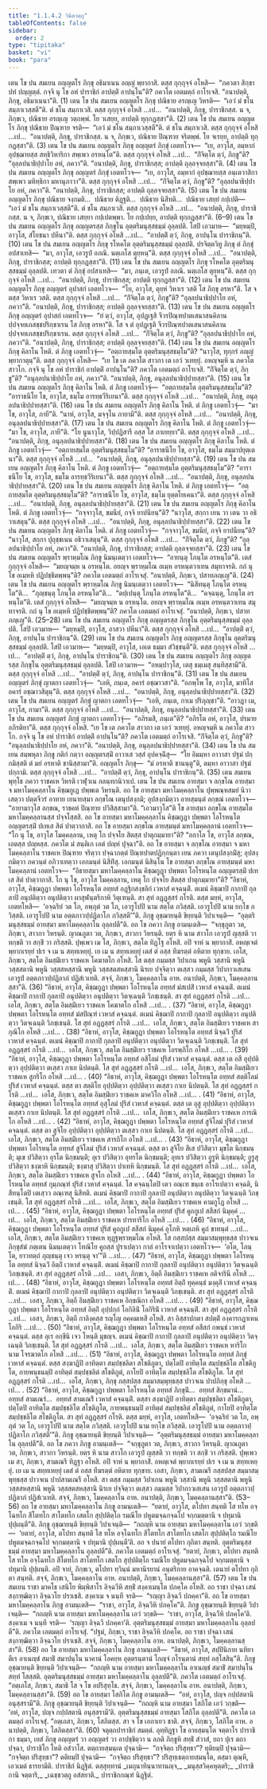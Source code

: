 ```yaml
---
title: "1.1.4.2 วินีตวตฺถุ"
tableOfContents: false
sidebar:
  order: 2
type: "tipitaka"
basket: "vi"
book: "para"
---
```



<DynamicBreadcrumb />

<Division number="223" book="para" e="ch" v="1" p="139">

<Paragraph number="713" book="para">
เตน โข ปน สมเยน อญฺญตโร ภิกฺขุ อธิมาเนน อญฺญํ พฺยากาสิ. ตสฺส กุกฺกุจฺจํ อโหสิ—  “ภควตา สิกฺขาปทํ ปญฺญตฺตํ. กจฺจิ นุ โข อหํ ปาราชิกํ อาปตฺติํ อาปนฺโน”ติ? ภควโต เอตมตฺถํ อาโรเจสิ. “อนาปตฺติ, ภิกฺขุ, อธิมาเนนา”ติ. (1)
</Paragraph>

<Paragraph number="714" book="para">
เตน โข ปน สมเยน อญฺญตโร ภิกฺขุ ปณิธาย อรญฺเญ วิหรติ—  “เอวํ มํ ชโน สมฺภาเวสฺสตี”ติ. ตํ ชโน สมฺภาเวสิ. ตสฺส กุกฺกุจฺจํ อโหสิ …เป…  “อนาปตฺติ, ภิกฺขุ, ปาราชิกสฺส. น จ, ภิกฺขเว, ปณิธาย อรญฺเญ วตฺถพฺพํ. โย วเสยฺย, อาปตฺติ ทุกฺกฏสฺสา”ติ. (2)
</Paragraph>

<Paragraph number="715" book="para">
เตน โข ปน สมเยน อญฺญตโร ภิกฺขุ ปณิธาย ปิณฺฑาย จรติ—  “เอวํ มํ ชโน สมฺภาเวสฺสตี”ติ. ตํ ชโน สมฺภาเวสิ. ตสฺส กุกฺกุจฺจํ อโหสิ …เป…  “อนาปตฺติ, ภิกฺขุ, ปาราชิกสฺส. น จ, ภิกฺขเว, ปณิธาย ปิณฺฑาย จริตพฺพํ. โย จเรยฺย, อาปตฺติ ทุกฺกฏสฺสา”ติ. (3)
</Paragraph>

<Paragraph number="716" book="para">
เตน โข ปน สมเยน อญฺญตโร ภิกฺขุ อญฺญตรํ ภิกฺขุํ เอตทโวจ—  “เย, อาวุโส, อมฺหากํ อุปชฺฌายสฺส สทฺธิวิหาริกา สพฺเพว อรหนฺโต”ติ. ตสฺส กุกฺกุจฺจํ อโหสิ …เป…  “กิํจิตฺโต ตฺวํ, ภิกฺขู”ติ? “อุลฺลปนาธิปฺปาโย อหํ, ภควา”ติ. “อนาปตฺติ, ภิกฺขุ, ปาราชิกสฺส; อาปตฺติ ถุลฺลจฺจยสฺสา”ติ. (4)
</Paragraph>

<Paragraph number="717" book="para">
เตน โข ปน สมเยน อญฺญตโร ภิกฺขุ อญฺญตรํ ภิกฺขุํ เอตทโวจ—  “เย, อาวุโส, อมฺหากํ อุปชฺฌายสฺส อนฺเตวาสิกา สพฺเพว มหิทฺธิกา มหานุภาวา”ติ. ตสฺส กุกฺกุจฺจํ อโหสิ …เป…  “กิํจิตฺโต ตฺวํ, ภิกฺขู”ติ? “อุลฺลปนาธิปฺปาโย อหํ, ภควา”ติ. “อนาปตฺติ, ภิกฺขุ, ปาราชิกสฺส; อาปตฺติ ถุลฺลจฺจยสฺสา”ติ. (5)
</Paragraph>

<Paragraph number="718" book="para">
เตน โข ปน สมเยน อญฺญตโร ภิกฺขุ ปณิธาย จงฺกมติ…  ปณิธาย ติฏฺฐติ…  ปณิธาย นิสีทติ…  ปณิธาย เสยฺยํ กปฺเปติ—  “เอวํ มํ ชโน สมฺภาเวสฺสตี”ติ. ตํ ชโน สมฺภาเวสิ. ตสฺส กุกฺกุจฺจํ อโหสิ …เป…  “อนาปตฺติ, ภิกฺขุ, ปาราชิกสฺส. น จ, ภิกฺขเว, ปณิธาย เสยฺยา กปฺเปตพฺพา. โย กปฺเปยฺย, อาปตฺติ ทุกฺกฏสฺสา”ติ. (6–9)
</Paragraph>

<Paragraph number="719" book="para">
เตน โข ปน สมเยน อญฺญตโร ภิกฺขุ อญฺญตรสฺส ภิกฺขุโน อุตฺตริมนุสฺสธมฺมํ อุลฺลปติ. โสปิ เอวมาห—  “มยฺหมฺปิ, อาวุโส, สํโยชนา ปหีนา”ติ. ตสฺส กุกฺกุจฺจํ อโหสิ …เป…  “อาปตฺติํ ตฺวํ, ภิกฺขุ, อาปนฺโน ปาราชิกนฺ”ติ. (10)
</Paragraph>

</Division>
<Division number="224" book="para" e="ch" v="1" p="140">

<Paragraph number="720" book="para">
เตน โข ปน สมเยน อญฺญตโร ภิกฺขุ รโหคโต อุตฺตริมนุสฺสธมฺมํ อุลฺลปติ. ปรจิตฺตวิทู ภิกฺขุ ตํ ภิกฺขุํ อปสาเทสิ—  “มา, อาวุโส, เอวรูปํ อภณิ. นตฺเถโส ตุยฺหนฺ”ติ. ตสฺส กุกฺกุจฺจํ อโหสิ …เป…  “อนาปตฺติ, ภิกฺขุ, ปาราชิกสฺส; อาปตฺติ ทุกฺกฏสฺสา”ติ. (11)
</Paragraph>

<Paragraph number="721" book="para">
เตน โข ปน สมเยน อญฺญตโร ภิกฺขุ รโหคโต อุตฺตริมนุสฺสธมฺมํ อุลฺลปติ. เทวตา ตํ ภิกฺขุํ อปสาเทสิ—  “มา, ภนฺเต, เอวรูปํ อภณิ. นตฺเถโส ตุยฺหนฺ”ติ. ตสฺส กุกฺกุจฺจํ อโหสิ …เป…  “อนาปตฺติ, ภิกฺขุ, ปาราชิกสฺส; อาปตฺติ ทุกฺกฏสฺสา”ติ. (12)
</Paragraph>

<Paragraph number="722" book="para">
เตน โข ปน สมเยน อญฺญตโร ภิกฺขุ อญฺญตรํ อุปาสกํ เอตทโวจ—  “โย, อาวุโส, ตุยฺหํ วิหาเร วสติ โส ภิกฺขุ อรหา”ติ. โส จ ตสฺส วิหาเร วสติ. ตสฺส กุกฺกุจฺจํ อโหสิ …เป…  “กิํจิตฺโต ตฺวํ, ภิกฺขู”ติ? “อุลฺลปนาธิปฺปาโย อหํ, ภควา”ติ. “อนาปตฺติ, ภิกฺขุ, ปาราชิกสฺส; อาปตฺติ ถุลฺลจฺจยสฺสา”ติ. (13)
</Paragraph>

<Paragraph number="723" book="para">
เตน โข ปน สมเยน อญฺญตโร ภิกฺขุ อญฺญตรํ อุปาสกํ เอตทโวจ—  “ยํ ตฺวํ, อาวุโส, อุปฏฺเฐสิ จีวรปิณฺฑปาตเสนาสนคิลานปฺปจฺจยเภสชฺชปริกฺขาเรน โส ภิกฺขุ อรหา”ติ. โส จ ตํ อุปฏฺเฐติ จีวรปิณฺฑปาตเสนาสนคิลานปฺปจฺจยเภสชฺชปริกฺขาเรน. ตสฺส กุกฺกุจฺจํ อโหสิ …เป…  “กิํจิตฺโต ตฺวํ, ภิกฺขู”ติ? “อุลฺลปนาธิปฺปาโย อหํ, ภควา”ติ. “อนาปตฺติ, ภิกฺขุ, ปาราชิกสฺส; อาปตฺติ ถุลฺลจฺจยสฺสา”ติ. (14)
</Paragraph>

</Division>
<Division number="225" book="para" e="ch" v="1" p="141">

<Paragraph number="724" book="para">
เตน โข ปน สมเยน อญฺญตโร ภิกฺขุ คิลาโน โหติ. ตํ ภิกฺขู เอตทโวจุํ—  “อตฺถายสฺมโต อุตฺตริมนุสฺสธมฺโม”ติ? “นาวุโส, ทุกฺกรํ อญฺญํ พฺยากาตุนฺ”ติ. ตสฺส กุกฺกุจฺจํ อโหสิ—  “เย โข เต ภควโต สาวกา เต เอวํ วเทยฺยุํ. อหญฺจมฺหิ น ภควโต สาวโก. กจฺจิ นุ โข อหํ ปาราชิกํ อาปตฺติํ อาปนฺโน”ติ? ภควโต เอตมตฺถํ อาโรเจสิ. “กิํจิตฺโต ตฺวํ, ภิกฺขู”ติ? “อนุลฺลปนาธิปฺปาโย อหํ, ภควา”ติ. “อนาปตฺติ, ภิกฺขุ, อนุลฺลปนาธิปฺปายสฺสา”ติ. (15)
</Paragraph>

<Paragraph number="725" book="para">
เตน โข ปน สมเยน อญฺญตโร ภิกฺขุ คิลาโน โหติ. ตํ ภิกฺขู เอตทโวจุํ—  “อตฺถายสฺมโต อุตฺตริมนุสฺสธมฺโม”ติ? “อาราธนีโย โข, อาวุโส, ธมฺโม อารทฺธวีริเยนา”ติ. ตสฺส กุกฺกุจฺจํ อโหสิ …เป…  “อนาปตฺติ, ภิกฺขุ, อนุลฺลปนาธิปฺปายสฺสา”ติ. (16)
</Paragraph>

<Paragraph number="726" book="para">
เตน โข ปน สมเยน อญฺญตโร ภิกฺขุ คิลาโน โหติ. ตํ ภิกฺขู เอตทโวจุํ—  “มา โข, อาวุโส, ภายี”ติ. “นาหํ, อาวุโส, มจฺจุโน ภายามี”ติ. ตสฺส กุกฺกุจฺจํ อโหสิ …เป…  “อนาปตฺติ, ภิกฺขุ, อนุลฺลปนาธิปฺปายสฺสา”ติ. (17)
</Paragraph>

<Paragraph number="727" book="para">
เตน โข ปน สมเยน อญฺญตโร ภิกฺขุ คิลาโน โหติ. ตํ ภิกฺขู เอตทโวจุํ—  “มา โข, อาวุโส, ภายี”ติ. “โย นูนาวุโส, วิปฺปฏิสารี อสฺส โส ภาเยยฺยา”ติ. ตสฺส กุกฺกุจฺจํ อโหสิ …เป…  “อนาปตฺติ, ภิกฺขุ, อนุลฺลปนาธิปฺปายสฺสา”ติ. (18)
</Paragraph>

<Paragraph number="728" book="para">
เตน โข ปน สมเยน อญฺญตโร ภิกฺขุ คิลาโน โหติ. ตํ ภิกฺขู เอตทโวจุํ—  “อตฺถายสฺมโต อุตฺตริมนุสฺสธมฺโม”ติ? “อาราธนีโย โข, อาวุโส, ธมฺโม สมฺมาปยุตฺเตนา”ติ. ตสฺส กุกฺกุจฺจํ อโหสิ …เป…  “อนาปตฺติ, ภิกฺขุ, อนุลฺลปนาธิปฺปายสฺสา”ติ. (19)
</Paragraph>

<Paragraph number="729" book="para">
เตน โข ปน สมเยน อญฺญตโร ภิกฺขุ คิลาโน โหติ. ตํ ภิกฺขู เอตทโวจุํ—  “อตฺถายสฺมโต อุตฺตริมนุสฺสธมฺโม”ติ? “อาราธนีโย โข, อาวุโส, ธมฺโม อารทฺธวีริเยนา”ติ. ตสฺส กุกฺกุจฺจํ อโหสิ …เป…  “อนาปตฺติ, ภิกฺขุ, อนุลฺลปนาธิปฺปายสฺสา”ติ. (20)
</Paragraph>

<Paragraph number="730" book="para">
เตน โข ปน สมเยน อญฺญตโร ภิกฺขุ คิลาโน โหติ. ตํ ภิกฺขู เอตทโวจุํ—  “อตฺถายสฺมโต อุตฺตริมนุสฺสธมฺโม”ติ? “อาราธนีโย โข, อาวุโส, ธมฺโม ยุตฺตโยเคนา”ติ. ตสฺส กุกฺกุจฺจํ อโหสิ …เป…  “อนาปตฺติ, ภิกฺขุ, อนุลฺลปนาธิปฺปายสฺสา”ติ. (21)
</Paragraph>

<Paragraph number="731" book="para">
เตน โข ปน สมเยน อญฺญตโร ภิกฺขุ คิลาโน โหติ. ตํ ภิกฺขู เอตทโวจุํ—  “กจฺจาวุโส, ขมนียํ, กจฺจิ ยาปนียนฺ”ติ? “นาวุโส, สกฺกา เยน วา เตน วา อธิวาเสตุนฺ”ติ. ตสฺส กุกฺกุจฺจํ อโหสิ …เป…  “อนาปตฺติ, ภิกฺขุ, อนุลฺลปนาธิปฺปายสฺสา”ติ. (22)
</Paragraph>

<Paragraph number="732" book="para">
เตน โข ปน สมเยน อญฺญตโร ภิกฺขุ คิลาโน โหติ. ตํ ภิกฺขู เอตทโวจุํ—  “กจฺจาวุโส, ขมนียํ, กจฺจิ ยาปนียนฺ”ติ? “นาวุโส, สกฺกา ปุถุชฺชเนน อธิวาเสตุนฺ”ติ. ตสฺส กุกฺกุจฺจํ อโหสิ …เป…  “กิํจิตฺโต ตฺวํ, ภิกฺขู”ติ? “อุลฺลปนาธิปฺปาโย อหํ, ภควา”ติ. “อนาปตฺติ, ภิกฺขุ, ปาราชิกสฺส; อาปตฺติ ถุลฺลจฺจยสฺสา”ติ. (23)
</Paragraph>

</Division>
<Division number="226" book="para" e="ch" v="1" p="142">

<Paragraph number="733" book="para">
เตน โข ปน สมเยน อญฺญตโร พฺราหฺมโณ ภิกฺขู นิมนฺเตตฺวา เอตทโวจ—  “อายนฺตุ โภนฺโต อรหนฺโต”ติ. เตสํ กุกฺกุจฺจํ อโหสิ—  “มยญฺจมฺห น อรหนฺโต. อยญฺจ พฺราหฺมโณ อเมฺห อรหนฺตวาเทน สมุทาจรติ. กถํ นุ โข อเมฺหหิ ปฏิปชฺชิตพฺพนฺ”ติ? ภควโต เอตมตฺถํ อาโรเจสุํ. “อนาปตฺติ, ภิกฺขเว, ปสาทภญฺเญ”ติ. (24)
</Paragraph>

<Paragraph number="734" book="para">
เตน โข ปน สมเยน อญฺญตโร พฺราหฺมโณ ภิกฺขู นิมนฺเตตฺวา เอตทโวจ—  “นิสีทนฺตุ โภนฺโต อรหนฺโต”ติ…  “ภุญฺชนฺตุ โภนฺโต อรหนฺโต”ติ…  “ตปฺเปนฺตุ โภนฺโต อรหนฺโต”ติ…  “คจฺฉนฺตุ, โภนฺโต อรหนฺโต”ติ. เตสํ กุกฺกุจฺจํ อโหสิ—  “มยญฺจมฺห น อรหนฺโต. อยญฺจ พฺราหฺมโณ อเมฺห อรหนฺตวาเทน สมุทาจรติ. กถํ นุ โข อเมฺหหิ ปฏิปชฺชิตพฺพนฺ”ติ? ภควโต เอตมตฺถํ อาโรเจสุํ. “อนาปตฺติ, ภิกฺขเว, ปสาทภญฺเญ”ติ. (25–28)
</Paragraph>

<Paragraph number="735" book="para">
เตน โข ปน สมเยน อญฺญตโร ภิกฺขุ อญฺญตรสฺส ภิกฺขุโน อุตฺตริมนุสฺสธมฺมํ อุลฺลปติ. โสปิ เอวมาห—  “มยฺหมฺปิ, อาวุโส, อาสวา ปหีนา”ติ. ตสฺส กุกฺกุจฺจํ อโหสิ …เป…  “อาปตฺติํ ตฺวํ, ภิกฺขุ, อาปนฺโน ปาราชิกนฺ”ติ. (29)
</Paragraph>

<Paragraph number="736" book="para">
เตน โข ปน สมเยน อญฺญตโร ภิกฺขุ อญฺญตรสฺส ภิกฺขุโน อุตฺตริมนุสฺสธมฺมํ อุลฺลปติ. โสปิ เอวมาห—  “มยฺหมฺปิ, อาวุโส, เอเต ธมฺมา สํวิชฺชนฺตี”ติ. ตสฺส กุกฺกุจฺจํ อโหสิ …เป…  “อาปตฺติํ ตฺวํ, ภิกฺขุ, อาปนฺโน ปาราชิกนฺ”ติ. (30)
</Paragraph>

<Paragraph number="737" book="para">
เตน โข ปน สมเยน อญฺญตโร ภิกฺขุ อญฺญตรสฺส ภิกฺขุโน อุตฺตริมนุสฺสธมฺมํ อุลฺลปติ. โสปิ เอวมาห—  “อหมฺปาวุโส, เตสุ ธมฺเมสุ สนฺทิสฺสามี”ติ. ตสฺส กุกฺกุจฺจํ อโหสิ …เป…  “อาปตฺติํ ตฺวํ, ภิกฺขุ, อาปนฺโน ปาราชิกนฺ”ติ. (31)
</Paragraph>

<Paragraph number="738" book="para">
เตน โข ปน สมเยน อญฺญตรํ ภิกฺขุํ ญาตกา เอตทโวจุํ—  “เอหิ, ภนฺเต, อคารํ อชฺฌาวสา”ติ. “อภพฺโพ โข, อาวุโส, มาทิโส อคารํ อชฺฌาวสิตุนฺ”ติ. ตสฺส กุกฺกุจฺจํ อโหสิ …เป…  “อนาปตฺติ, ภิกฺขุ, อนุลฺลปนาธิปฺปายสฺสา”ติ. (32)
</Paragraph>

</Division>
<Division number="227" book="para" e="ch" v="1" p="143">

<Paragraph number="739" book="para">
เตน โข ปน สมเยน อญฺญตรํ ภิกฺขุํ ญาตกา เอตทโวจุํ—  “เอหิ, ภนฺเต, กาเม ปริภุญฺชา”ติ. “อาวฏา เม, อาวุโส, กามา”ติ. ตสฺส กุกฺกุจฺจํ อโหสิ …เป…  “อนาปตฺติ, ภิกฺขุ, อนุลฺลปนาธิปฺปายสฺสา”ติ. (33)
</Paragraph>

<Paragraph number="740" book="para">
เตน โข ปน สมเยน อญฺญตรํ ภิกฺขุํ ญาตกา เอตทโวจุํ—  “อภิรมสิ, ภนฺเต”ติ? “อภิรโต อหํ, อาวุโส, ปรมาย อภิรติยา”ติ. ตสฺส กุกฺกุจฺจํ อโหสิ. “เย โข เต ภควโต สาวกา เต เอวํ วเทยฺยุํ. อหญฺจมฺหิ น ภควโต สาวโก. กจฺจิ นุ โข อหํ ปาราชิกํ อาปตฺติํ อาปนฺโน”ติ? ภควโต เอตมตฺถํ อาโรเจสิ. “กิํจิตฺโต ตฺวํ, ภิกฺขู”ติ? “อนุลฺลปนาธิปฺปาโย อหํ, ภควา”ติ. “อนาปตฺติ, ภิกฺขุ, อนุลฺลปนาธิปฺปายสฺสา”ติ. (34)
</Paragraph>

<Paragraph number="741" book="para">
เตน โข ปน สมเยน สมฺพหุลา ภิกฺขู กติกํ กตฺวา อญฺญตรสฺมิํ อาวาเส วสฺสํ อุปคจฺฉิํสุ—  “โย อิมมฺหา อาวาสา ปฐมํ ปกฺกมิสฺสติ ตํ มยํ อรหาติ ชานิสฺสามา”ติ. อญฺญตโร ภิกฺขุ—  “มํ อรหาติ ชานนฺตู”ติ, ตมฺหา อาวาสา ปฐมํ ปกฺกามิ. ตสฺส กุกฺกุจฺจํ อโหสิ …เป…  “อาปตฺติํ ตฺวํ, ภิกฺขุ, อาปนฺโน ปาราชิกนฺ”ติ. (35)
</Paragraph>

</Division>
<Division number="228" book="para" e="ch" v="1" p="144">

<Paragraph number="742" book="para">
เตน สมเยน พุทฺโธ ภควา ราชคเห วิหรติ เวฬุวเน กลนฺทกนิวาเป. เตน โข ปน สมเยน อายสฺมา จ ลกฺขโณ อายสฺมา จ มหาโมคฺคลฺลาโน คิชฺฌกูเฏ ปพฺพเต วิหรนฺติ. อถ โข อายสฺมา มหาโมคฺคลฺลาโน ปุพฺพณฺหสมยํ นิวาเสตฺวา ปตฺตจีวรํ อาทาย เยนายสฺมา ลกฺขโณ เตนุปสงฺกมิ; อุปสงฺกมิตฺวา อายสฺมนฺตํ ลกฺขณํ เอตทโวจ—  “อายามาวุโส ลกฺขณ, ราชคหํ ปิณฺฑาย ปวิสิสฺสามา”ติ. “เอวมาวุโส”ติ โข อายสฺมา ลกฺขโณ อายสฺมโต มหาโมคฺคลฺลานสฺส ปจฺจโสฺสสิ.
</Paragraph>

<Paragraph number="743" book="para">
อถ โข อายสฺมา มหาโมคฺคลฺลาโน คิชฺฌกูฏา ปพฺพตา โอโรหนฺโต อญฺญตรสฺมิํ ปเทเส สิตํ ปาตฺวากาสิ. อถ โข อายสฺมา ลกฺขโณ อายสฺมนฺตํ มหาโมคฺคลฺลานํ เอตทโวจ—  “โก นุ โข, อาวุโส โมคฺคลฺลาน, เหตุ โก ปจฺจโย สิตสฺส ปาตุกมฺมายา”ติ? “อกาโล โข, อาวุโส ลกฺขณ, เอตสฺส ปญฺหสฺส. ภควโต มํ สนฺติเก เอตํ ปญฺหํ ปุจฺฉา”ติ.
</Paragraph>

<Paragraph number="744" book="para">
อถ โข อายสฺมา จ ลกฺขโณ อายสฺมา จ มหาโมคฺคลฺลาโน ราชคเห ปิณฺฑาย จริตฺวา ปจฺฉาภตฺตํ ปิณฺฑปาตปฏิกฺกนฺตา เยน ภควา เตนุปสงฺกมิํสุ; อุปสงฺกมิตฺวา ภควนฺตํ อภิวาเทตฺวา เอกมนฺตํ นิสีทิํสุ. เอกมนฺตํ นิสินฺโน โข อายสฺมา ลกฺขโณ อายสฺมนฺตํ มหาโมคฺคลฺลานํ เอตทโวจ—  “อิธายสฺมา มหาโมคฺคลฺลาโน คิชฺฌกูฏา ปพฺพตา โอโรหนฺโต อญฺญตรสฺมิํ ปเทเส สิตํ ปาตฺวากาสิ. โก นุ โข, อาวุโส โมคฺคลฺลาน, เหตุ โก ปจฺจโย สิตสฺส ปาตุกมฺมายา”ติ? “อิธาหํ, อาวุโส, คิชฺฌกูฏา ปพฺพตา โอโรหนฺโต อทฺทสํ อฏฺฐิกสงฺขลิกํ เวหาสํ คจฺฉนฺติํ. ตเมนํ คิชฺฌาปิ กากาปิ กุลลาปิ อนุปติตฺวา อนุปติตฺวา ผาสุฬนฺตริกาหิ วิตุเฑนฺติ. สา สุทํ อฏฺฏสฺสรํ กโรติ. ตสฺส มยฺหํ, อาวุโส, เอตทโหสิ—  ‘อจฺฉริยํ วต โภ, อพฺภุตํ วต โภ, เอวรูโปปิ นาม สตฺโต ภวิสฺสติ. เอวรูโปปิ นาม ยกฺโข ภวิสฺสติ. เอวรูโปปิ นาม อตฺตภาวปฺปฏิลาโภ ภวิสฺสตี’”ติ. ภิกฺขู อุชฺฌายนฺติ ขิยฺยนฺติ วิปาเจนฺติ—  “อุตฺตริมนุสฺสธมฺมํ อายสฺมา มหาโมคฺคลฺลาโน อุลฺลปตี”ติ.
</Paragraph>

<Paragraph number="745" book="para">
อถ โข ภควา ภิกฺขู อามนฺเตสิ—  “จกฺขุภูตา วต, ภิกฺขเว, สาวกา วิหรนฺติ. ญาณภูตา วต, ภิกฺขเว, สาวกา วิหรนฺติ. ยตฺร หิ นาม สาวโก เอวรูปํ ญสฺสติ วา ทกฺขติ วา สกฺขิํ วา กริสฺสติ. ปุพฺเพว เม โส, ภิกฺขเว, สตฺโต ทิฏฺโฐ อโหสิ. อปิ จาหํ น พฺยากาสิํ. อหญฺเจตํ พฺยากเรยฺยํ ปเร จ เม น สทฺทเหยฺยุํ. เย เม น สทฺทเหยฺยุํ เตสํ ตํ อสฺส ทีฆรตฺตํ อหิตาย ทุกฺขาย. เอโส, ภิกฺขเว, สตฺโต อิมสฺมิํเยว ราชคเห โคฆาตโก อโหสิ. โส ตสฺส กมฺมสฺส วิปาเกน พหูนิ วสฺสานิ พหูนิ วสฺสสตานิ พหูนิ วสฺสสหสฺสานิ พหูนิ วสฺสสตสหสฺสานิ นิรเย ปจฺจิตฺวา ตเสฺสว กมฺมสฺส วิปากาวเสเสน เอวรูปํ อตฺตภาวปฺปฏิลาภํ ปฏิสํเวเทติ. สจฺจํ, ภิกฺขเว, โมคฺคลฺลาโน อาห. อนาปตฺติ, ภิกฺขเว, โมคฺคลฺลานสฺสา”ติ. (36)
</Paragraph>

</Division>
<Division number="229" book="para" e="ch" v="1" p="145">

<Paragraph number="746" book="para">
“อิธาหํ, อาวุโส, คิชฺฌกูฏา ปพฺพตา โอโรหนฺโต อทฺทสํ มํสเปสิํ เวหาสํ คจฺฉนฺติํ. ตเมนํ คิชฺฌาปิ กากาปิ กุลลาปิ อนุปติตฺวา อนุปติตฺวา วิตจฺเฉนฺติ วิภชฺเชนฺติ. สา สุทํ อฏฺฏสฺสรํ กโรติ …เป…  เอโส, ภิกฺขเว, สตฺโต อิมสฺมิํเยว ราชคเห โคฆาตโก อโหสิ …เป… . (37)
</Paragraph>

<Paragraph number="747" book="para">
“อิธาหํ, อาวุโส, คิชฺฌกูฏา ปพฺพตา โอโรหนฺโต อทฺทสํ มํสปิณฺฑํ เวหาสํ คจฺฉนฺตํ. ตเมนํ คิชฺฌาปิ กากาปิ กุลลาปิ อนุปติตฺวา อนุปติตฺวา วิตจฺเฉนฺติ วิภชฺเชนฺติ. โส สุทํ อฏฺฏสฺสรํ กโรติ …เป…  เอโส, ภิกฺขเว, สตฺโต อิมสฺมิํเยว ราชคเห สากุณิโก อโหสิ …เป… . (38)
</Paragraph>

<Paragraph number="748" book="para">
“อิธาหํ, อาวุโส, คิชฺฌกูฏา ปพฺพตา โอโรหนฺโต อทฺทสํ นิจฺฉวิํ ปุริสํ เวหาสํ คจฺฉนฺตํ. ตเมนํ คิชฺฌาปิ กากาปิ กุลลาปิ อนุปติตฺวา อนุปติตฺวา วิตจฺเฉนฺติ วิภชฺเชนฺติ. โส สุทํ อฏฺฏสฺสรํ กโรติ …เป…  เอโส, ภิกฺขเว, สตฺโต อิมสฺมิํเยว ราชคเห โอรพฺภิโก อโหสิ …เป… . (39)
</Paragraph>

<Paragraph number="749" book="para">
“อิธาหํ, อาวุโส, คิชฺฌกูฏา ปพฺพตา โอโรหนฺโต อทฺทสํ อสิโลมํ ปุริสํ เวหาสํ คจฺฉนฺตํ. ตสฺส เต อสี อุปฺปติตฺวา อุปฺปติตฺวา ตเสฺสว กาเย นิปตนฺติ. โส สุทํ อฏฺฏสฺสรํ กโรติ …เป…  เอโส, ภิกฺขเว, สตฺโต อิมสฺมิํเยว ราชคเห สูกริโก อโหสิ …เป… . (40)
</Paragraph>

<Paragraph number="750" book="para">
“อิธาหํ, อาวุโส, คิชฺฌกูฏา ปพฺพตา โอโรหนฺโต อทฺทสํ สตฺติโลมํ ปุริสํ เวหาสํ คจฺฉนฺตํ. ตสฺส ตา สตฺติโย อุปฺปติตฺวา อุปฺปติตฺวา ตเสฺสว กาเย นิปตนฺติ. โส สุทํ อฏฺฏสฺสรํ กโรติ …เป…  เอโส, ภิกฺขเว, สตฺโต อิมสฺมิํเยว ราชคเห มาควิโก อโหสิ …เป… . (41)
</Paragraph>

<Paragraph number="751" book="para">
“อิธาหํ, อาวุโส, คิชฺฌกูฏา ปพฺพตา โอโรหนฺโต อทฺทสํ อุสุโลมํ ปุริสํ เวหาสํ คจฺฉนฺตํ. ตสฺส เต อุสู อุปฺปติตฺวา อุปฺปติตฺวา ตเสฺสว กาเย นิปตนฺติ. โส สุทํ อฏฺฏสฺสรํ กโรติ …เป…  เอโส, ภิกฺขเว, สตฺโต อิมสฺมิํเยว ราชคเห การณิโก อโหสิ …เป… . (42)
</Paragraph>

<Paragraph number="752" book="para">
“อิธาหํ, อาวุโส, คิชฺฌกูฏา ปพฺพตา โอโรหนฺโต อทฺทสํ สูจิโลมํ ปุริสํ เวหาสํ คจฺฉนฺตํ. ตสฺส ตา สูจิโย อุปฺปติตฺวา อุปฺปติตฺวา ตเสฺสว กาเย นิปตนฺติ. โส สุทํ อฏฺฏสฺสรํ กโรติ …เป…  เอโส, ภิกฺขเว, สตฺโต อิมสฺมิํเยว ราชคเห สารถิโก อโหสิ …เป… . (43)
</Paragraph>

<Paragraph number="753" book="para">
“อิธาหํ, อาวุโส, คิชฺฌกูฏา ปพฺพตา โอโรหนฺโต อทฺทสํ สูจิโลมํ ปุริสํ เวหาสํ คจฺฉนฺตํ. ตสฺส ตา สูจิโย สีเส ปวิสิตฺวา มุขโต นิกฺขมนฺติ; มุเข ปวิสิตฺวา อุรโต นิกฺขมนฺติ; อุเร ปวิสิตฺวา อุทรโต นิกฺขมนฺติ; อุทเร ปวิสิตฺวา อูรูหิ นิกฺขมนฺติ; อูรูสุ ปวิสิตฺวา ชงฺฆาหิ นิกฺขมนฺติ; ชงฺฆาสุ ปวิสิตฺวา ปาเทหิ นิกฺขมนฺติ. โส สุทํ อฏฺฏสฺสรํ กโรติ …เป…  เอโส, ภิกฺขเว, สตฺโต อิมสฺมิํเยว ราชคเห สูจโก อโหสิ …เป… . (44)
</Paragraph>

<Paragraph number="754" book="para">
“อิธาหํ, อาวุโส, คิชฺฌกูฏา ปพฺพตา โอโรหนฺโต อทฺทสํ กุมฺภณฺฑํ ปุริสํ เวหาสํ คจฺฉนฺตํ. โส คจฺฉนฺโตปิ เตว อณฺเฑ ขนฺเธ อาโรเปตฺวา คจฺฉติ, นิสีทนฺโตปิ เตเสฺวว อณฺเฑสุ นิสีทติ. ตเมนํ คิชฺฌาปิ กากาปิ กุลลาปิ อนุปติตฺวา อนุปติตฺวา วิตจฺเฉนฺติ วิภชฺเชนฺติ. โส สุทํ อฏฺฏสฺสรํ กโรติ …เป…  เอโส, ภิกฺขเว, สตฺโต อิมสฺมิํเยว ราชคเห คามกูโฏ อโหสิ …เป… . (45)
</Paragraph>

<Paragraph number="755" book="para">
“อิธาหํ, อาวุโส, คิชฺฌกูฏา ปพฺพตา โอโรหนฺโต อทฺทสํ ปุริสํ คูถกูเป สสีสกํ นิมุคฺคํ …เป…  เอโส, ภิกฺขเว, สตฺโต อิมสฺมิํเยว ราชคเห ปารทาริโก อโหสิ …เป… . (46)
</Paragraph>

<Paragraph number="756" book="para">
“อิธาหํ, อาวุโส, คิชฺฌกูฏา ปพฺพตา โอโรหนฺโต อทฺทสํ ปุริสํ คูถกูเป สสีสกํ นิมุคฺคํ อุโภหิ หตฺเถหิ คูถํ ขาทนฺตํ …เป…  เอโส, ภิกฺขเว, สตฺโต อิมสฺมิํเยว ราชคเห ทุฏฺฐพฺราหฺมโณ อโหสิ. โส กสฺสปสฺส สมฺมาสมฺพุทฺธสฺส ปาวจเน ภิกฺขุสํฆํ ภตฺเตน นิมนฺเตตฺวา โทณิโย คูถสฺส ปูราเปตฺวา กาลํ อาโรจาเปตฺวา เอตทโวจ—  ‘อโต, โภนฺโต, ยาวทตฺถํ ภุญฺชนฺตุ เจว หรนฺตุ จา’”ติ …เป… . (47)
</Paragraph>

</Division>
<Division number="230" book="para" e="ch" v="1" p="147">

<Paragraph number="757" book="para">
“อิธาหํ, อาวุโส, คิชฺฌกูฏา ปพฺพตา โอโรหนฺโต อทฺทสํ นิจฺฉวิํ อิตฺถิํ เวหาสํ คจฺฉนฺติํ. ตเมนํ คิชฺฌาปิ กากาปิ กุลลาปิ อนุปติตฺวา อนุปติตฺวา วิตจฺเฉนฺติ วิภชฺเชนฺติ. สา สุทํ อฏฺฏสฺสรํ กโรติ …เป…  เอสา, ภิกฺขเว, อิตฺถี อิมสฺมิํเยว ราชคเห อติจารินี อโหสิ …เป… . (48)
</Paragraph>

<Paragraph number="758" book="para">
“อิธาหํ, อาวุโส, คิชฺฌกูฏา ปพฺพตา โอโรหนฺโต อทฺทสํ อิตฺถิํ ทุคฺคนฺธํ มงฺคุลิํ เวหาสํ คจฺฉนฺติํ. ตเมนํ คิชฺฌาปิ กากาปิ กุลลาปิ อนุปติตฺวา อนุปติตฺวา วิตจฺเฉนฺติ วิภชฺเชนฺติ. สา สุทํ อฏฺฏสฺสรํ กโรติ …เป…  เอสา, ภิกฺขเว, อิตฺถี อิมสฺมิํเยว ราชคเห อิกฺขณิกา อโหสิ …เป… . (49)
</Paragraph>

<Paragraph number="759" book="para">
“อิธาหํ, อาวุโส, คิชฺฌกูฏา ปพฺพตา โอโรหนฺโต อทฺทสํ อิตฺถิํ อุปฺปกฺกํ โอกิลินิํ โอกิรินิํ เวหาสํ คจฺฉนฺติํ. สา สุทํ อฏฺฏสฺสรํ กโรติ …เป…  เอสา, ภิกฺขเว, อิตฺถี กาลิงฺคสฺส รญฺโญ อคฺคมเหสี อโหสิ. สา อิสฺสาปกตา สปตฺติํ องฺคารกฏาเหน โอกิริ …เป… . (50)
</Paragraph>

<Paragraph number="760" book="para">
“อิธาหํ, อาวุโส, คิชฺฌกูฏา ปพฺพตา โอโรหนฺโต อทฺทสํ อสีสกํ กพนฺธํ เวหาสํ คจฺฉนฺตํ. ตสฺส อุเร อกฺขีนิ เจว โหนฺติ มุขญฺจ. ตเมนํ คิชฺฌาปิ กากาปิ กุลลาปิ อนุปติตฺวา อนุปติตฺวา วิตจฺเฉนฺติ วิภชฺเชนฺติ. โส สุทํ อฏฺฏสฺสรํ กโรติ …เป…  เอโส, ภิกฺขเว, สตฺโต อิมสฺมิํเยว ราชคเห หาริโก นาม โจรฆาตโก อโหสิ …เป… . (51)
</Paragraph>

<Paragraph number="761" book="para">
“อิธาหํ, อาวุโส, คิชฺฌกูฏา ปพฺพตา โอโรหนฺโต อทฺทสํ ภิกฺขุํ เวหาสํ คจฺฉนฺตํ. ตสฺส สงฺฆาฏิปิ อาทิตฺตา สมฺปชฺชลิตา สโชติภูตา, ปตฺโตปิ อาทิตฺโต สมฺปชฺชลิโต สโชติภูโต, กายพนฺธนมฺปิ อาทิตฺตํ สมฺปชฺชลิตํ สโชติภูตํ, กาโยปิ อาทิตฺโต สมฺปชฺชลิโต สโชติภูโต. โส สุทํ อฏฺฏสฺสรํ กโรติ …เป…  เอโส, ภิกฺขเว, ภิกฺขุ กสฺสปสฺส สมฺมาสมฺพุทฺธสฺส ปาวจเน ปาปภิกฺขุ อโหสิ …เป… . (52)
</Paragraph>

<Paragraph number="762" book="para">
“อิธาหํ, อาวุโส, คิชฺฌกูฏา ปพฺพตา โอโรหนฺโต อทฺทสํ ภิกฺขุนิํ…  อทฺทสํ สิกฺขมานํ…  อทฺทสํ สามเณรํ…  อทฺทสํ สามเณริํ เวหาสํ คจฺฉนฺติํ. ตสฺสา สงฺฆาฏิปิ อาทิตฺตา สมฺปชฺชลิตา สโชติภูตา, ปตฺโตปิ อาทิตฺโต สมฺปชฺชลิโต สโชติภูโต, กายพนฺธนมฺปิ อาทิตฺตํ สมฺปชฺชลิตํ สโชติภูตํ, กาโยปิ อาทิตฺโต สมฺปชฺชลิโต สโชติภูโต. สา สุทํ อฏฺฏสฺสรํ กโรติ. ตสฺส มยฺหํ, อาวุโส, เอตทโหสิ—  ‘อจฺฉริยํ วต โภ, อพฺภุตํ วต โภ, เอวรูโปปิ นาม สตฺโต ภวิสฺสติ. เอวรูโปปิ นาม ยกฺโข ภวิสฺสติ. เอวรูโปปิ นาม อตฺตภาวปฺปฏิลาโภ ภวิสฺสตี’”ติ. ภิกฺขู อุชฺฌายนฺติ ขิยฺยนฺติ วิปาเจนฺติ—  “อุตฺตริมนุสฺสธมฺมํ อายสฺมา มหาโมคฺคลฺลาโน อุลฺลปตี”ติ.
</Paragraph>

<Paragraph number="763" book="para">
อถ โข ภควา ภิกฺขู อามนฺเตสิ—  “จกฺขุภูตา วต, ภิกฺขเว, สาวกา วิหรนฺติ. ญาณภูตา วต, ภิกฺขเว, สาวกา วิหรนฺติ. ยตฺร หิ นาม สาวโก เอวรูปํ ญสฺสติ วา ทกฺขติ วา สกฺขิํ วา กริสฺสติ. ปุพฺเพว เม สา, ภิกฺขเว, สามเณรี ทิฏฺฐา อโหสิ. อปิ จาหํ น พฺยากาสิํ. อหญฺเจตํ พฺยากเรยฺยํ ปเร จ เม น สทฺทเหยฺยุํ. เย เม น สทฺทเหยฺยุํ เตสํ ตํ อสฺส ทีฆรตฺตํ อหิตาย ทุกฺขาย. เอสา, ภิกฺขเว, สามเณรี กสฺสปสฺส สมฺมาสมฺพุทฺธสฺส ปาวจเน ปาปสามเณรี อโหสิ. สา ตสฺส กมฺมสฺส วิปาเกน พหูนิ วสฺสานิ พหูนิ วสฺสสตานิ พหูนิ วสฺสสหสฺสานิ พหูนิ วสฺสสตสหสฺสานิ นิรเย ปจฺจิตฺวา ตเสฺสว กมฺมสฺส วิปากาวเสเสน เอวรูปํ อตฺตภาวปฺปฏิลาภํ ปฏิสํเวเทติ. สจฺจํ, ภิกฺขเว, โมคฺคลฺลาโน อาห. อนาปตฺติ, ภิกฺขเว, โมคฺคลฺลานสฺสา”ติ. (53–56)
</Paragraph>

</Division>
<Division number="231" book="para" e="ch" v="1" p="149">

<Paragraph number="764" book="para">
อถ โข อายสฺมา มหาโมคฺคลฺลาโน ภิกฺขู อามนฺเตสิ—  “ยตายํ, อาวุโส, ตโปทา สนฺทติ โส ทโห อจฺโฉทโก สีโตทโก สาโตทโก เสตโก สุปฺปติตฺโถ รมณีโย ปหูตมจฺฉกจฺฉโป จกฺกมตฺตานิ จ ปทุมานิ ปุปฺผนฺตี”ติ. ภิกฺขู อุชฺฌายนฺติ ขิยฺยนฺติ วิปาเจนฺติ—  “กถญฺหิ นาม อายสฺมา มหาโมคฺคลฺลาโน เอวํ วกฺขติ—  ‘ยตายํ, อาวุโส, ตโปทา สนฺทติ โส ทโห อจฺโฉทโก สีโตทโก สาโตทโก เสตโก สุปฺปติตฺโถ รมณีโย ปหูตมจฺฉกจฺฉโป จกฺกมตฺตานิ จ ปทุมานิ ปุปฺผนฺตี’ติ. อถ จ ปนายํ ตโปทา กุถิตา สนฺทติ. อุตฺตริมนุสฺสธมฺมํ อายสฺมา มหาโมคฺคลฺลาโน อุลฺลปตี”ติ. ภควโต เอตมตฺถํ อาโรเจสุํ. “ยตายํ, ภิกฺขเว, ตโปทา สนฺทติ โส ทโห อจฺโฉทโก สีโตทโก สาโตทโก เสตโก สุปฺปติตฺโถ รมณีโย ปหูตมจฺฉกจฺฉโป จกฺกมตฺตานิ จ ปทุมานิ ปุปฺผนฺติ. อปิ จายํ, ภิกฺขเว, ตโปทา ทฺวินฺนํ มหานิรยานํ อนฺตริกาย อาคจฺฉติ. เตนายํ ตโปทา กุถิตา สนฺทติ. สจฺจํ, ภิกฺขเว, โมคฺคลฺลาโน อาห. อนาปตฺติ, ภิกฺขเว, โมคฺคลฺลานสฺสา”ติ. (57)
</Paragraph>

<Paragraph number="765" book="para">
เตน โข ปน สมเยน ราชา มาคโธ เสนิโย พิมฺพิสาโร ลิจฺฉวีหิ สทฺธิํ สงฺคาเมนฺโต ปภคฺโค อโหสิ. อถ ราชา ปจฺฉา เสนํ สงฺกฑฺฒิตฺวา ลิจฺฉวโย ปราเชสิ. สงฺคาเม จ นนฺที จรติ—  “รญฺญา ลิจฺฉวี ปภคฺคา”ติ. อถ โข อายสฺมา มหาโมคฺคลฺลาโน ภิกฺขู อามนฺเตสิ—  “ราชา, อาวุโส, ลิจฺฉวีหิ ปภคฺโค”ติ. ภิกฺขู อุชฺฌายนฺติ ขิยฺยนฺติ วิปาเจนฺติ—  “กถญฺหิ นาม อายสฺมา มหาโมคฺคลฺลาโน เอวํ วกฺขติ—  ‘ราชา, อาวุโส, ลิจฺฉวีหิ ปภคฺโค’ติ. สงฺคาเม จ นนฺที จรติ—  ‘รญฺญา ลิจฺฉวี ปภคฺคา’ติ. อุตฺตริมนุสฺสธมฺมํ อายสฺมา มหาโมคฺคลฺลาโน อุลฺลปตี”ติ. ภควโต เอตมตฺถํ อาโรเจสุํ. “ปฐมํ, ภิกฺขเว, ราชา ลิจฺฉวีหิ ปภคฺโค. อถ ราชา ปจฺฉา เสนํ สงฺกฑฺฒิตฺวา ลิจฺฉวโย ปราเชสิ. สจฺจํ, ภิกฺขเว, โมคฺคลฺลาโน อาห. อนาปตฺติ, ภิกฺขเว, โมคฺคลฺลานสฺสา”ติ. (58)
</Paragraph>

</Division>
<Division number="232" book="para" e="ch" v="1" p="149">

<Paragraph number="766" book="para">
อถ โข อายสฺมา มหาโมคฺคลฺลาโน ภิกฺขู อามนฺเตสิ—  “อิธาหํ, อาวุโส, สปฺปินิกาย นทิยา ตีเร อาเนญฺชํ สมาธิํ สมาปนฺโน นาคานํ โอคยฺห อุตฺตรนฺตานํ โกญฺจํ กโรนฺตานํ สทฺทํ อสฺโสสินฺ”ติ. ภิกฺขู อุชฺฌายนฺติ ขิยฺยนฺติ วิปาเจนฺติ—  “กถญฺหิ นาม อายสฺมา มหาโมคฺคลฺลาโน อาเนญฺชํ สมาธิํ สมาปนฺโน สทฺทํ โสสฺสติ. อุตฺตริมนุสฺสธมฺมํ อายสฺมา มหาโมคฺคลฺลาโน อุลฺลปตี”ติ. ภควโต เอตมตฺถํ อาโรเจสุํ. “อตฺเถโส, ภิกฺขเว, สมาธิ โส จ โข อปริสุทฺโธ. สจฺจํ, ภิกฺขเว, โมคฺคลฺลาโน อาห. อนาปตฺติ, ภิกฺขเว, โมคฺคลฺลานสฺสา”ติ. (59)
</Paragraph>

<Paragraph number="767" book="para">
อถ โข อายสฺมา โสภิโต ภิกฺขู อามนฺเตสิ—  “อหํ, อาวุโส, ปญฺจ กปฺปสตานิ อนุสฺสรามี”ติ. ภิกฺขู อุชฺฌายนฺติ ขิยฺยนฺติ วิปาเจนฺติ—  “กถญฺหิ นาม อายสฺมา โสภิโต เอวํ วกฺขติ—  ‘อหํ, อาวุโส, ปญฺจ กปฺปสตานิ อนุสฺสรามี’ติ. อุตฺตริมนุสฺสธมฺมํ อายสฺมา โสภิโต อุลฺลปตี”ติ. ภควโต เอตมตฺถํ อาโรเจสุํ. “อตฺเถสา, ภิกฺขเว, โสภิตสฺส. สา จ โข เอกาเยว ชาติ. สจฺจํ, ภิกฺขเว, โสภิโต อาห. อนาปตฺติ, ภิกฺขเว, โสภิตสฺสา”ติ. (60)

</Paragraph>
</Division>

<Paragraph number="768" type="center" book="para">
จตุตฺถปาราชิกํ สมตฺตํ.


</Paragraph>

<Division number="233" book="para" e="ch" v="1" p="150">

<Paragraph number="769" book="para">
อุทฺทิฏฺฐา โข อายสฺมนฺโต จตฺตาโร ปาราชิกา ธมฺมา, เยสํ ภิกฺขุ อญฺญตรํ วา อญฺญตรํ วา อาปชฺชิตฺวา น ลภติ ภิกฺขูหิ สทฺธิํ สํวาสํ, ยถา ปุเร ตถา ปจฺฉา, ปาราชิโก โหติ อสํวาโส. ตตฺถายสฺมนฺเต ปุจฺฉามิ—  “กจฺจิตฺถ ปริสุทฺธา”? ทุติยมฺปิ ปุจฺฉามิ—  “กจฺจิตฺถ ปริสุทฺธา”? ตติยมฺปิ ปุจฺฉามิ—  “กจฺจิตฺถ ปริสุทฺธา”? ปริสุทฺเธตฺถายสฺมนฺโต, ตสฺมา ตุณฺหี, เอวเมตํ ธารยามีติ.

</Paragraph>
</Division>

<Paragraph number="770" type="center" book="para">
ปาราชิกํ นิฏฺฐิตํ.



</Paragraph>

<Paragraph number="771" type="center" book="para">
ตสฺสุทฺทานํ


</Paragraph>

<Paragraph number="772" type="verses" book="para">
_เมถุนาทินฺนาทานญฺจ,_  
_มนุสฺสวิคฺคหุตฺตริ;_  
_ปาราชิกานิ จตฺตาริ,_  
_เฉชฺชวตฺถู อสํสยาติ._  


</Paragraph>

<Paragraph number="773" type="center" book="para">
ปาราชิกกณฺฑํ นิฏฺฐิตํ.
</Paragraph>